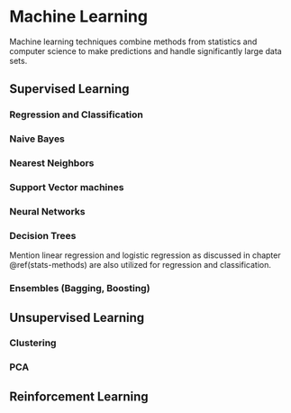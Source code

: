 # Machine Learning {#ml}

Machine learning techniques combine methods from statistics and computer science to make predictions and handle significantly large data sets. 

## Supervised Learning

### Regression and Classification

### Naive Bayes

### Nearest Neighbors

### Support Vector machines

### Neural Networks

### Decision Trees

Mention linear regression and logistic regression as discussed in chapter \@ref(stats-methods) are also utilized for regression and classification.

### Ensembles (Bagging, Boosting)

## Unsupervised Learning

### Clustering

### PCA

## Reinforcement Learning
